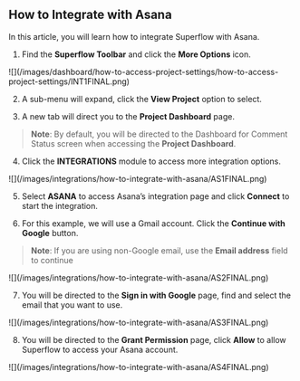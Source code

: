## How to Integrate with Asana

In this article, you will learn how to integrate Superflow with Asana.

1. Find the **Superflow Toolbar** and click the **More Options** icon.

<Frame>
![](/images/dashboard/how-to-access-project-settings/how-to-access-project-settings/INT1FINAL.png)
</Frame>

2. A sub-menu will expand, click the **View Project** option to select.

3. A new tab will direct you to the **Project Dashboard** page.

> **Note**: By default, you will be directed to the Dashboard for Comment Status screen when accessing the **Project Dashboard**.

4. Click the **INTEGRATIONS** module to access more integration options.

<Frame>
![](/images/integrations/how-to-integrate-with-asana/AS1FINAL.png)
</Frame>

5. Select **ASANA** to access Asana’s integration page and click **Connect** to start the integration.

6. For this example, we will use a Gmail account. Click the **Continue with Google** button.

> **Note**: If you are using non-Google email, use the **Email address** field to continue

<Frame>
![](/images/integrations/how-to-integrate-with-asana/AS2FINAL.png)
</Frame>

7. You will be directed to the **Sign in with Google** page, find and select the email that you want to use.

<Frame>
![](/images/integrations/how-to-integrate-with-asana/AS3FINAL.png)
</Frame>

8. You will be directed to the **Grant Permission** page, click **Allow** to allow Superflow to access your Asana account.

<Frame>
![](/images/integrations/how-to-integrate-with-asana/AS4FINAL.png)
</Frame>


